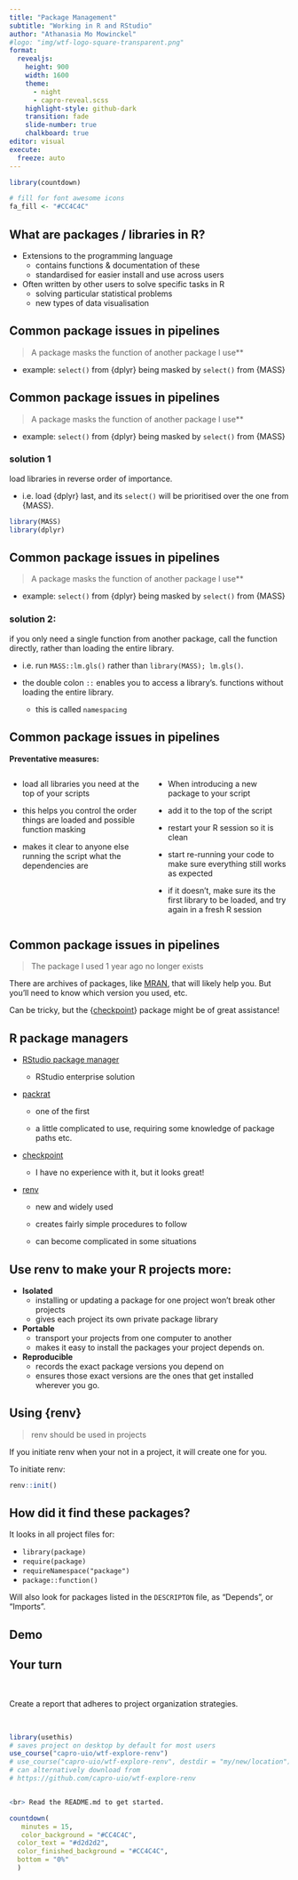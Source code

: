 ```yaml
---
title: "Package Management"
subtitle: "Working in R and RStudio"
author: "Athanasia Mo Mowinckel"
#logo: "img/wtf-logo-square-transparent.png"
format: 
  revealjs: 
    height: 900
    width: 1600
    theme: 
      - night
      - capro-reveal.scss
    highlight-style: github-dark
    transition: fade
    slide-number: true
    chalkboard: true
editor: visual
execute:
  freeze: auto
---
```


```r
library(countdown)
```

```r
# fill for font awesome icons
fa_fill <- "#CC4C4C"
```

## What are packages / libraries in R?

-   Extensions to the programming language
    -   contains functions & documentation of these\
    -   standardised for easier install and use across users\
-   Often written by other users to solve specific tasks in R
    -   solving particular statistical problems
    -   new types of data visualisation

## Common package issues in pipelines

> A package masks the function of another package I use\*\*

-   example: `select()` from {dplyr} being masked by `select()` from {MASS}

## Common package issues in pipelines

> A package masks the function of another package I use\*\*

-   example: `select()` from {dplyr} being masked by `select()` from {MASS}

### solution 1

load libraries in reverse order of importance.

-   i.e. load {dplyr} last, and its `select()` will be prioritised over the one from {MASS}.

``` r
library(MASS)
library(dplyr)
```

## Common package issues in pipelines

> A package masks the function of another package I use\*\*

-   example: `select()` from {dplyr} being masked by `select()` from {MASS}

### solution 2:

if you only need a single function from another package, call the function directly, rather than loading the entire library.

-   i.e. run `MASS::lm.gls()` rather than `library(MASS); lm.gls()`.

-   the double colon `::` enables you to access a library's. functions without loading the entire library.

    -   this is called `namespacing`

## Common package issues in pipelines

**Preventative measures:**

::: columns
::: {.column width="50%"}
-   load all libraries you need at the top of your scripts

-   this helps you control the order things are loaded and possible function masking

-   makes it clear to anyone else running the script what the dependencies are
:::

::: {.column width="50%"}
-   When introducing a new package to your script

-   add it to the top of the script

-   restart your R session so it is clean

-   start re-running your code to make sure everything still works as expected

-   if it doesn't, make sure its the first library to be loaded, and try again in a fresh R session
:::
:::

## Common package issues in pipelines

> The package I used 1 year ago no longer exists

There are archives of packages, like [MRAN](https://mran.microsoft.com/), that will likely help you. But you'll need to know which version you used, etc.

Can be tricky, but the {[checkpoint](https://github.com/RevolutionAnalytics/checkpoint)} package might be of great assistance!

## R package managers

-   [RStudio package manager](https://www.rstudio.com/products/package-manager/)

    -   RStudio enterprise solution

-   [packrat](https://rstudio.github.io/packrat/walkthrough.html)

    -   one of the first

    -   a little complicated to use, requiring some knowledge of package paths etc.

-   [checkpoint](https://github.com/RevolutionAnalytics/checkpoint)

    -   I have no experience with it, but it looks great!

-   [renv](https://rstudio.github.io/renv/articles/renv.html)

    -   new and widely used

    -   creates fairly simple procedures to follow

    -   can become complicated in some situations

## Use renv to make your R projects more:

-   **Isolated**
    -   installing or updating a package for one project won't break other projects
    -   gives each project its own private package library
-   **Portable**
    -   transport your projects from one computer to another
    -   makes it easy to install the packages your project depends on.
-   **Reproducible**
    -   records the exact package versions you depend on
    -   ensures those exact versions are the ones that get installed wherever you go.

## Using {renv}

> renv should be used in projects

If you initiate renv when your not in a project, it will create one for you.

To initiate renv:

``` r
renv::init()
```

## How did it find these packages?

It looks in all project files for:

-   `library(package)`
-   `require(package)`
-   `requireNamespace("package")`
-   `package::function()`

Will also look for packages listed in the `DESCRIPTON` file, as "Depends", or "Imports".

## Demo

## Your turn

<br>

Create a report that adheres to project organization strategies.

<br>

```r
library(usethis)
# saves project on desktop by default for most users
use_course("capro-uio/wtf-explore-renv")
# use_course("capro-uio/wtf-explore-renv", destdir = "my/new/location")
# can alternatively download from 
# https://github.com/capro-uio/wtf-explore-renv


<br> Read the README.md to get started.

countdown(
   minutes = 15,
   color_background = "#CC4C4C",
  color_text = "#d2d2d2",
  color_finished_background = "#CC4C4C",
  bottom = "0%"
  )
```
